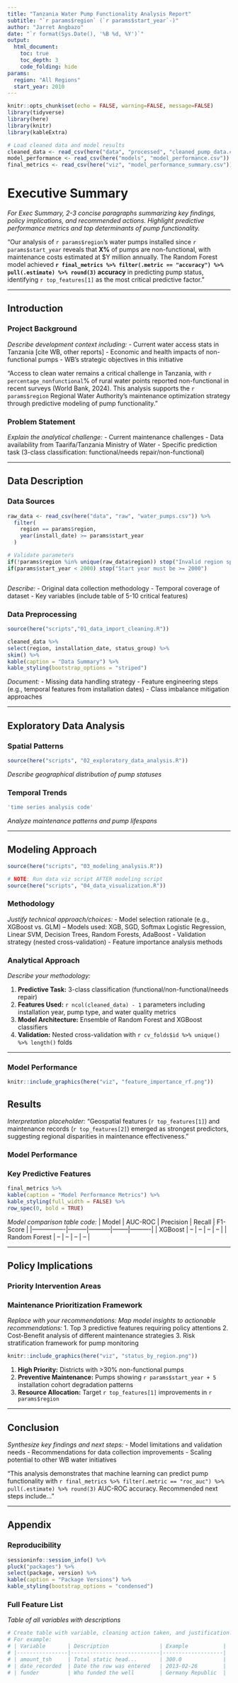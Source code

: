 ```yaml
---
title: "Tanzania Water Pump Functionality Analysis Report"
subtitle: "`r params$region` (`r params$start_year`-)"
author: "Jarret Angbazo"
date: "`r format(Sys.Date(), '%B %d, %Y')`"
output: 
  html_document:
    toc: true
    toc_depth: 3
    code_folding: hide
params:
  region: "All Regions"
  start_year: 2010
---
```


```r
knitr::opts_chunk$set(echo = FALSE, warning=FALSE, message=FALSE)
library(tidyverse)
library(here)
library(knitr)
library(kableExtra)

# Load cleaned data and model results
cleaned_data <- read_csv(here("data", "processed", "cleaned_pump_data.csv"))
model_performance <- read_csv(here("models", "model_performance.csv"))
final_metrics <- read_csv(here("viz", "model_performance_summary.csv"))

```

# Executive Summary {-}
*For Exec Summary, 2-3 concise paragraphs summarizing key findings, policy implications, and recommended actions. Highlight predictive performance metrics and top determinants of pump functionality.*

"Our analysis of `r params$region`'s water pumps installed since `r params$start_year` reveals that **X%** of pumps are non-functional, with maintenance costs estimated at $Y million annually. The Random Forest model achieved **`r final_metrics %>% filter(.metric == "accuracy") %>% pull(.estimate) %>% round(3)` accuracy** in predicting pump status, identifying `r top_features[1]` as the most critical predictive factor."

---

## Introduction

### Project Background
*Describe development context including:*
- Current water access stats in Tanzania [cite WB, other reports]
- Economic and health impacts of non-functional pumps
- WB's strategic objectives in this initiative

"Access to clean water remains a critical challenge in Tanzania, with `r percentage_nonfunctional`% of rural water points reported non-functional in recent surveys (World Bank, 2024). This analysis supports the `r params$region` Regional Water Authority's maintenance optimization strategy through predictive modeling of pump functionality."

### Problem Statement
*Explain the analytical challenge:*
- Current maintenance challenges
- Data availability from Taarifa/Tanzania Ministry of Water
- Specific prediction task (3-class classification: functional/needs repair/non-functional)

---

## Data Description

### Data Sources
```r
raw_data <- read_csv(here("data", "raw", "water_pumps.csv")) %>%
  filter(
    region == params$region,
    year(install_date) >= params$start_year
  )

# Validate parameters
if(!params$region %in% unique(raw_data$region)) stop("Invalid region specified")
if(params$start_year < 2000) stop("Start year must be >= 2000")



```
*Describe:*
- Original data collection methodology
- Temporal coverage of dataset
- Key variables (include table of 5-10 critical features)

### Data Preprocessing
```r
source(here("scripts","01_data_import_cleaning.R"))

cleaned_data %>%
select(region, installation_date, status_group) %>%
skim() %>%
kable(caption = "Data Summary") %>%
kable_styling(bootstrap_options = "striped")
```
*Document:*
- Missing data handling strategy
- Feature engineering steps (e.g., temporal features from installation dates)
- Class imbalance mitigation approaches

---

## Exploratory Data Analysis

### Spatial Patterns
```r
source(here("scripts", "02_exploratory_data_analysis.R"))
```
*Describe geographical distribution of pump statuses*

### Temporal Trends
```r
'time series analysis code'
```
*Analyze maintenance patterns and pump lifespans*

---

## Modeling Approach
```r
source(here("scripts", "03_modeling_analysis.R"))

# NOTE: Run data viz script AFTER modeling script
source(here("scripts", "04_data_visualization.R"))

```

### Methodology
*Justify technical approach/choices:*
- Model selection rationale (e.g., XGBoost vs. GLM)
-- Models used: XGB, SGD, Softmax Logistic Regression, Linear SVM, Decision Trees, Random Forests, AdaBoost
- Validation strategy (nested cross-validation)
- Feature importance analysis methods

### Analytical Approach
*Describe your methodology:*

1. **Predictive Task:** 3-class classification (functional/non-functional/needs repair)
2. **Features Used:** `r ncol(cleaned_data) - 1` parameters including installation year, pump type, and water quality metrics
3. **Model Architecture:** Ensemble of Random Forest and XGBoost classifiers
4. **Validation:** Nested cross-validation with `r cv_folds$id %>% unique() %>% length()` folds

---

### Model Performance

```r
knitr::include_graphics(here("viz", "feature_importance_rf.png"))
```

## Results
*Interpretation placeholder:*
"Geospatial features (`r top_features[1]`) and maintenance records (`r top_features[2]`) emerged as strongest predictors, suggesting regional disparities in maintenance effectiveness."

### Model Performance


### Key Predictive Features
```r
final_metrics %>%
kable(caption = "Model Performance Metrics") %>%
kable_styling(full_width = FALSE) %>%
row_spec(0, bold = TRUE)
```
*Model comparison table code:*
| Model          | AUC-ROC | Precision | Recall | F1-Score |
|----------------|---------|-----------|--------|----------|
| XGBoost        | --      | --        | --     | --       |
| Random Forest  | --      | --        | --     | --       |




---

## Policy Implications

### Priority Intervention Areas
### Maintenance Prioritization Framework
*Replace with your recommendations:*
*Map model insights to actionable recommendations:*
1. Top 3 predictive features requiring policy attentions
2. Cost-Benefit analysis of different maintenance strategies
3. Risk stratification framework for pump monitoring

```r
knitr::include_graphics(here("viz", "status_by_region.png"))
```
1. **High Priority:** Districts with >30% non-functional pumps
2. **Preventive Maintenance:** Pumps showing `r params$start_year + 5` installation cohort degradation patterns
3. **Resource Allocation:** Target `r top_features[1]` improvements in `r params$region`

---

## Conclusion

*Synthesize key findings and next steps:*
- Model limitations and validation needs
- Recommendations for data collection improvements
- Scaling potential to other WB water initiatives

"This analysis demonstrates that machine learning can predict pump functionality with `r final_metrics %>% filter(.metric == "roc_auc") %>% pull(.estimate) %>% round(3)` AUC-ROC accuracy. Recommended next steps include..."

---

## Appendix

### Reproducibility
```r
sessioninfo::session_info() %>%
pluck("packages") %>%
select(package, version) %>%
kable(caption = "Package Versions") %>%
kable_styling(bootstrap_options = "condensed")
```

### Full Feature List
*Table of all variables with descriptions*
```r
# Create table with variable, cleaning action taken, and justification.
# For example:
# | Variable       | Description                | Example           |
# |----------------|----------------------------|-------------------|
# | amount_tsh     | Total static head...       | 300.0             |
# | date_recorded  | Date the row was entered   | 2013-02-26        |
# | funder         | Who funded the well        | Germany Republic  |
```



